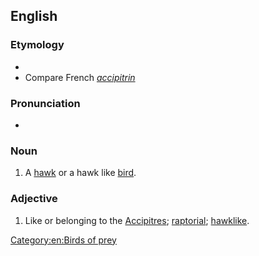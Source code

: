 ==English==

===Etymology===
* {{suffix|accipiter|ine|lang=en}}
* Compare French ''[[accipitrin]]''

===Pronunciation===
* {{a|US}} {{IPA|/æk.ˈsɪp.ə.tɹaɪn/|/æk.ˈsɪp.ə.tɹɪn/|lang=en}}

===Noun===
{{en-noun}}

# A [[hawk]] or a hawk like [[bird]].

===Adjective===
{{en-adj}}

# {{lb|en|ornithology}} Like or belonging to the [[accipitres|Accipitres]]; [[raptorial]]; [[hawklike]].

[[Category:en:Birds of prey]]